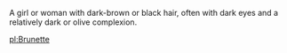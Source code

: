 A  girl or woman with dark-brown or black hair, often with dark eyes and a relatively dark or olive complexion.

[[pl:Brunette]]